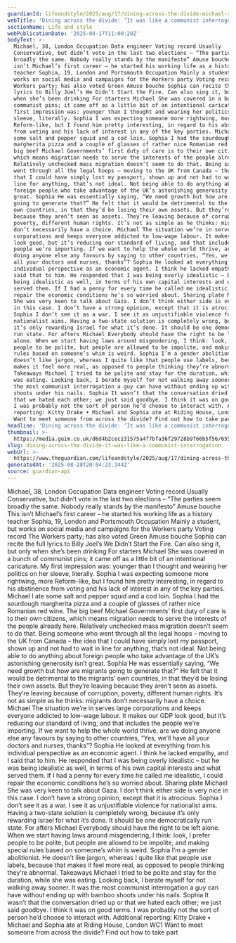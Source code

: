 ```yaml
---
guardianId: lifeandstyle/2025/aug/17/dining-across-the-divide-michael-sophia
webTitle: 'Dining across the divide: ‘It was like a communist interrogation’'
sectionName: Life and style
webPublicationDate: '2025-08-17T11:00:28Z'
bodyText: >-
  Michael, 38, London Occupation Data engineer Voting record Usually
  Conservative, but didn’t vote in the last two elections – “The parties seem
  broadly the same. Nobody really stands by the manifesto” Amuse bouche This
  isn’t Michael’s first career – he started his working life as a history
  teacher Sophia, 19, London and Portsmouth Occupation Mainly a student, but
  works on social media and campaigns for the Workers party Voting record The
  Workers party; has also voted Green Amuse bouche Sophia can recite the full
  lyrics to Billy Joel’s We Didn’t Start the Fire. Can also sing it, but only
  when she’s been drinking For starters Michael She was covered in a bunch of
  communist pins; it came off as a little bit of an intentional caricature. My
  first impression was: younger than I thought and wearing her politics on her
  sleeve, literally. Sophia I was expecting someone more rightwing, more
  Reform-like, but I found him pretty interesting, in regard to his abstinence
  from voting and his lack of interest in any of the key parties. Michael I ate
  some salt and pepper squid and a cod loin. Sophia I had the sourdough
  margherita pizza and a couple of glasses of rather nice Romanian red wine. The
  big beef Michael Governments’ first duty of care is to their own citizens,
  which means migration needs to serve the interests of the people already here.
  Relatively unchecked mass migration doesn’t seem to do that. Being someone who
  went through all the legal hoops – moving to the UK from Canada – the idea
  that I could have simply lost my passport, shown up and not had to wait in
  line for anything, that’s not ideal. Not being able to do anything about
  foreign people who take advantage of the UK’s astonishing generosity isn’t
  great. Sophia He was essentially saying, “We need growth but how are migrants
  going to generate that?” He felt that it would be detrimental to the migrants’
  own countries, in that they’d be losing their own assets. But they’re leaving
  because they aren’t seen as assets. They’re leaving because of corruption,
  poverty, different human rights. It’s not as simple as he thinks: migrants
  don’t necessarily have a choice. Michael The situation we’re in serves large
  corporations and keeps everyone addicted to low-wage labour. It makes our GDP
  look good, but it’s reducing our standard of living, and that includes the
  people we’re importing. If we want to help the whole world thrive, are we
  doing anyone else any favours by saying to other countries, “Yes, we’ll have
  all your doctors and nurses, thanks”? Sophia He looked at everything from his
  individual perspective as an economic agent. I think he lacked empathy, and I
  said that to him. He responded that I was being overly idealistic – but he was
  being idealistic as well, in terms of his own capital interests and what
  served them. If I had a penny for every time he called me idealistic, I could
  repair the economic conditions he’s so worried about. Sharing plate Michael
  She was very keen to talk about Gaza. I don’t think either side is very nice
  in this case. I don’t have a strong opinion, except that it is atrocious.
  Sophia I don’t see it as a war. I see it as unjustifiable violence for
  nationalist aims. Having a two-state solution is completely wrong, because
  it’s only rewarding Israel for what it’s done. It should be one democratically
  run state. For afters Michael Everybody should have the right to be left
  alone. When we start having laws around misgendering, I think: look, I prefer
  people to be polite, but people are allowed to be impolite, and making special
  rules based on someone’s whim is weird. Sophia I’m a gender abolitionist. He
  doesn’t like jargon, whereas I quite like that people use labels, because that
  makes it feel more real, as opposed to people thinking they’re abnormal.
  Takeaways Michael I tried to be polite and stay for the duration, while she
  was eating. Looking back, I berate myself for not walking away sooner. It was
  the most communist interrogation a guy can have without ending up with bamboo
  shoots under his nails. Sophia It wasn’t that the conversation dried up or
  that we hated each other; we just said goodbye. I think it was on good terms.
  I was probably not the sort of person he’d choose to interact with. Additional
  reporting: Kitty Drake • Michael and Sophia ate at Riding House, London WC1
  Want to meet someone from across the divide? Find out how to take part
headline: 'Dining across the divide: ‘It was like a communist interrogation’'
thumbnail: >-
  https://media.guim.co.uk/d6d4b2cec131575a4f7bfa36f29728b9f66b5f56/655_22_4034_3226/500.jpg
slug: dining-across-the-divide-it-was-like-a-communist-interrogation
webUrl: >-
  https://www.theguardian.com/lifeandstyle/2025/aug/17/dining-across-the-divide-michael-sophia
generatedAt: '2025-08-28T20:04:23.344Z'
source: guardian-api
---
```

Michael, 38, London Occupation Data engineer Voting record Usually Conservative, but didn’t vote in the last two elections – “The parties seem broadly the same. Nobody really stands by the manifesto” Amuse bouche This isn’t Michael’s first career – he started his working life as a history teacher Sophia, 19, London and Portsmouth Occupation Mainly a student, but works on social media and campaigns for the Workers party Voting record The Workers party; has also voted Green Amuse bouche Sophia can recite the full lyrics to Billy Joel’s We Didn’t Start the Fire. Can also sing it, but only when she’s been drinking For starters Michael She was covered in a bunch of communist pins; it came off as a little bit of an intentional caricature. My first impression was: younger than I thought and wearing her politics on her sleeve, literally. Sophia I was expecting someone more rightwing, more Reform-like, but I found him pretty interesting, in regard to his abstinence from voting and his lack of interest in any of the key parties. Michael I ate some salt and pepper squid and a cod loin. Sophia I had the sourdough margherita pizza and a couple of glasses of rather nice Romanian red wine. The big beef Michael Governments’ first duty of care is to their own citizens, which means migration needs to serve the interests of the people already here. Relatively unchecked mass migration doesn’t seem to do that. Being someone who went through all the legal hoops – moving to the UK from Canada – the idea that I could have simply lost my passport, shown up and not had to wait in line for anything, that’s not ideal. Not being able to do anything about foreign people who take advantage of the UK’s astonishing generosity isn’t great. Sophia He was essentially saying, “We need growth but how are migrants going to generate that?” He felt that it would be detrimental to the migrants’ own countries, in that they’d be losing their own assets. But they’re leaving because they aren’t seen as assets. They’re leaving because of corruption, poverty, different human rights. It’s not as simple as he thinks: migrants don’t necessarily have a choice. Michael The situation we’re in serves large corporations and keeps everyone addicted to low-wage labour. It makes our GDP look good, but it’s reducing our standard of living, and that includes the people we’re importing. If we want to help the whole world thrive, are we doing anyone else any favours by saying to other countries, “Yes, we’ll have all your doctors and nurses, thanks”? Sophia He looked at everything from his individual perspective as an economic agent. I think he lacked empathy, and I said that to him. He responded that I was being overly idealistic – but he was being idealistic as well, in terms of his own capital interests and what served them. If I had a penny for every time he called me idealistic, I could repair the economic conditions he’s so worried about. Sharing plate Michael She was very keen to talk about Gaza. I don’t think either side is very nice in this case. I don’t have a strong opinion, except that it is atrocious. Sophia I don’t see it as a war. I see it as unjustifiable violence for nationalist aims. Having a two-state solution is completely wrong, because it’s only rewarding Israel for what it’s done. It should be one democratically run state. For afters Michael Everybody should have the right to be left alone. When we start having laws around misgendering, I think: look, I prefer people to be polite, but people are allowed to be impolite, and making special rules based on someone’s whim is weird. Sophia I’m a gender abolitionist. He doesn’t like jargon, whereas I quite like that people use labels, because that makes it feel more real, as opposed to people thinking they’re abnormal. Takeaways Michael I tried to be polite and stay for the duration, while she was eating. Looking back, I berate myself for not walking away sooner. It was the most communist interrogation a guy can have without ending up with bamboo shoots under his nails. Sophia It wasn’t that the conversation dried up or that we hated each other; we just said goodbye. I think it was on good terms. I was probably not the sort of person he’d choose to interact with. Additional reporting: Kitty Drake • Michael and Sophia ate at Riding House, London WC1 Want to meet someone from across the divide? Find out how to take part
